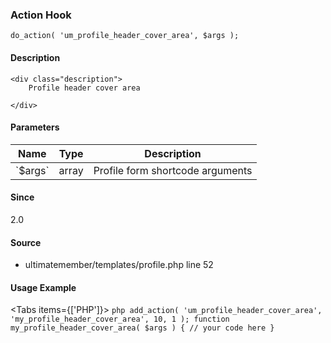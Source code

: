 
<UMBreadCrumb type="action"/>

### Action Hook    
    
```
do_action( 'um_profile_header_cover_area', $args );
```

#### Description
    <div class="description">
        Profile header cover area
 
    </div>

#### Parameters
            
<table className="table-auto mt-2 border dark:border-gray-500 p-5 text-sm text-left">
<thead>
<tr>
<th  className="px-3">Name</th>
<th  className="px-3">Type</th>
<th  className="px-3">Description</th>
</tr>
</thead>
<tbody>
               <tr >
               <td className="px-3 py-2">`$args`</td>
               <td className="px-3 py-2">array</td>
               <td className="px-3 py-2 text-sm">Profile form shortcode arguments</td>
               </tr>
</tbody>
</table>

#### Since
<div class="description">
2.0
</div>

#### Source
  - <Link href="https://github.com/ultimatemember/ultimatemember/tree/2.5.0/templates/profile.php#L52">ultimatemember/templates/profile.php</Link> <Link href="https://github.com/ultimatemember/ultimatemember/tree/2.5.0/templates/profile.php#L52">line 52</Link>



#### Usage Example

<Tabs items={['PHP']}>
    <Tab>
    ```php
    add_action( 'um_profile_header_cover_area', 'my_profile_header_cover_area', 10, 1 );
 function my_profile_header_cover_area( $args ) {
     // your code here
 }
    ```
    </Tab>
</Tabs>